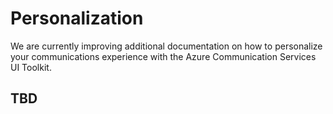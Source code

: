 
<Meta title="Personalization" />

# Personalization

We are currently improving additional documentation on how to personalize your communications experience with the Azure Communication Services UI Toolkit.

## TBD
